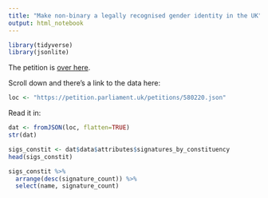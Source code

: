 ```yaml
---
title: "Make non-binary a legally recognised gender identity in the UK"
output: html_notebook
---
```



```r
library(tidyverse)
library(jsonlite)
```


The petition is [over here](https://petition.parliament.uk/petitions/580220).

Scroll down and there's a link to the data here:

```r
loc <- "https://petition.parliament.uk/petitions/580220.json"
```

Read it in:

```r
dat <- fromJSON(loc, flatten=TRUE)
str(dat)
```

```r
sigs_constit <- dat$data$attributes$signatures_by_constituency
head(sigs_constit)
```


```r
sigs_constit %>%
  arrange(desc(signature_count)) %>%
  select(name, signature_count)
```



